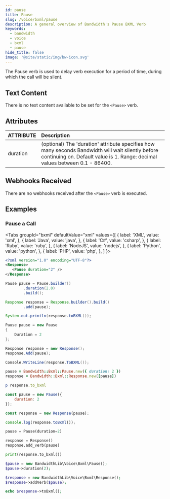 ```yaml
---
id: pause
title: Pause
slug: /voice/bxml/pause
description: A general overview of Bandwidth's Pause BXML Verb
keywords:
  - bandwidth
  - voice
  - bxml
  - pause
hide_title: false
image: '@site/static/img/bw-icon.svg'
---
```



The Pause verb is used to delay verb execution for a period of time, during which the call will be silent.

## Text Content

There is no text content available to be set for the `<Pause>` verb.

## Attributes

| ATTRIBUTE | Description                                                                                            |
|:----------|:-------------------------------------------------------------------------------------------------------|
| duration  | (optional) The 'duration' attribute specifies how many seconds Bandwidth will wait silently before continuing on. Default value is 1. Range: decimal values between 0.1 - 86400. |


## Webhooks Received

There are no webhooks received after the `<Pause>` verb is executed.

## Examples

### Pause a Call

<Tabs
  groupId="bxml"
  defaultValue="xml"
  values={[
    { label: 'XML', value: 'xml', },
    { label: 'Java', value: 'java', },
    { label: 'C#', value: 'csharp', },
    { label: 'Ruby', value: 'ruby', },
    { label: 'NodeJS', value: 'nodejs', },
    { label: 'Python', value: 'python', },
    { label: 'PHP', value: 'php', },
  ]
}>
<TabItem value="xml">

```xml
<?xml version="1.0" encoding="UTF-8"?>
<Response>
   <Pause duration="2" />
</Response>
```

</TabItem>
<TabItem value="java">

```java
Pause pause = Pause.builder()
        .duration(2.0)
        .build();

Response response = Response.builder().build()
        .add(pause);

System.out.println(response.toBXML());
```

</TabItem>
<TabItem value="csharp">

```csharp
Pause pause = new Pause
{
    Duration = 2
};

Response response = new Response();
response.Add(pause);

Console.WriteLine(response.ToBXML());
```

</TabItem>
<TabItem value="ruby">

```ruby
pause = Bandwidth::Bxml::Pause.new({ duration: 2 })
response = Bandwidth::Bxml::Response.new([pause])

p response.to_bxml
```

</TabItem>
<TabItem value="nodejs">

```js
const pause = new Pause({
    duration: 2
});

const response = new Response(pause);

console.log(response.toBxml());
```

</TabItem>
<TabItem value="python">

```python
pause = Pause(duration=2)

response = Response()
response.add_verb(pause)

print(response.to_bxml())
```

</TabItem>
<TabItem value="php">

```php
$pause = new BandwidthLib\Voice\Bxml\Pause();
$pause->duration(2);

$response = new BandwidthLib\Voice\Bxml\Response();
$response->addVerb($pause);

echo $response->toBxml();
```

</TabItem>
</Tabs>
